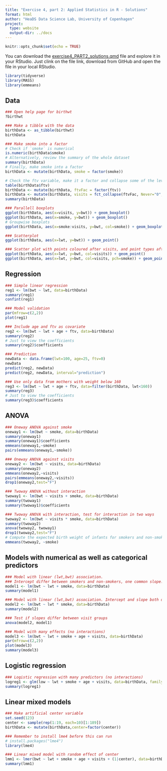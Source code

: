 ```yaml
---
title: "Exercise 4, part 2: Applied Statistics in R - Solutions"
format: html
author: "HeaDS Data Science Lab, University of Copenhagen"
project:
  type: website
  output-dir: ../docs
---
```


```r
knitr::opts_chunk$set(echo = TRUE)
```

You can download the [exercise4_PART2_solutions](https://github.com/Center-for-Health-Data-Science/FromExceltoR/blob/2024_Oct/Teachers/Solutions/presentation4_solutions.qmd)[.qmd](https://github.com/Center-for-Health-Data-Science/FromExceltoR/blob/2024_Oct/Teachers/Solutions/presentation4_solutions.qmd) file and explore it in your RStudio. Just clink on the file link, download from GitHub and open the file in your local RStudio.

```r
library(tidyverse)
library(MASS)
library(emmeans)
```

## Data

```r
### Open help page for birthwt
?birthwt

### Make a tibble with the data
birthData <- as_tibble(birthwt)
birthData

### Make smoke into a factor
# Check if `smoke` is numerical
is.numeric(birthData$smoke)
# Alternatively, review the summary of the whole dataset
summary(birthData)
# Finally, make smoke into a factor
birthData <- mutate(birthData, smoke = factor(smoke))

# Check the ftv variable, make it a factor and collapse some of the levels
table(birthData$ftv)
birthData <- mutate(birthData, ftvFac = factor(ftv))
birthData <- mutate(birthData, visits = fct_collapse(ftvFac, Never="0", Once="1", other_level="MoreThanOnce"))
summary(birthData)

### Parallell boxplots
ggplot(birthData, aes(x=visits, y=bwt)) + geom_boxplot() 
ggplot(birthData, aes(x=smoke, y=bwt)) + geom_boxplot() 
# Groupwise boxplots
ggplot(birthData, aes(x=smoke:visits, y=bwt, col=smoke)) + geom_boxplot() 

### Scatterplot
ggplot(birthData, aes(x=lwt, y=bwt)) + geom_point() 

### Scatter plot with points coloured after visits, and point types after smoke status
ggplot(birthData, aes(x=lwt, y=bwt, col=visits)) + geom_point() 
ggplot(birthData, aes(x=lwt, y=bwt, col=visits, pch=smoke)) + geom_point() 
```

## Regression

```r
### Simple linear regression
reg1 <- lm(bwt ~ lwt, data=birthData) 
summary(reg1)
confint(reg1)

### Model validation
par(mfrow=c(2,2))
plot(reg1)

### Include age and ftv as covariate
reg2 <- lm(bwt ~ lwt + age + ftv, data=birthData)
summary(reg2)
# Just to view the coefficients
summary(reg2)$coefficients

### Prediction
newData <- data.frame(lwt=100, age=25, ftv=0)
newData
predict(reg2, newData)
predict(reg2, newData, interval="prediction")

### Use only data from mothers with weight below 160
reg3 <- lm(bwt ~ lwt + age + ftv, data=filter(birthData, lwt<160))
summary(reg3)
# Just to view the coefficients
summary(reg3)$coefficients
```

## ANOVA

```r
### Oneway ANOVA against smoke
oneway1 <- lm(bwt ~ smoke, data=birthData)
summary(oneway1)
summary(oneway1)$coefficients
emmeans(oneway1,~smoke)
pairs(emmeans(oneway1,~smoke))

### Oneway ANOVA against visits
oneway2 <- lm(bwt ~ visits, data=birthData)
summary(oneway2)
emmeans(oneway2,~visits)
pairs(emmeans(oneway2,~visits))
drop1(oneway2,test="F")

### Twoway ANOVA without interaction
twoway1 <- lm(bwt ~ visits + smoke, data=birthData)
summary(twoway1)
summary(twoway1)$coefficients    

### Twoway ANOVA with interaction, test for interaction in two ways
twoway2 <- lm(bwt ~ visits * smoke, data=birthData)
summary(twoway2)
anova(twoway2, twoway1)
drop1(twoway2,test="F")
# Compute the expected birth weight of infants for smokers and non-smokers, respectively, on average over the three levels of `visits`
emmeans(twoway2, ~smoke)
```

## Models with numerical as well as categorical predictors

```r
### Model with linear (lwt,bwt) association. 
### Intercept differ between smokers and non-smokers, one common slope.
model1 <- lm(bwt ~ lwt + smoke, data=birthData)
summary(model1)

### Model with linear (lwt,bwt) association. Intercept and slope both differ between visit groups
model2 <- lm(bwt ~ lwt * smoke, data=birthData)
summary(model2)

### Test if slopes differ between visit groups
anova(model2, model1)

### Model with many effects (no interactions)
model3 <- lm(bwt ~ lwt + smoke + age + visits, data=birthData)
par(mfrow=c(2,2))
plot(model3)
summary(model3)
```

## Logistic regression

```r
### Logistic regression with many predictors (no interactions)
logreg1 <- glm(low ~ lwt + smoke + age + visits, data=birthData, family="binomial")
summary(logreg1)
```

## Linear mixed models

```r
### Make artificial center variable
set.seed(123)
center <- sample(rep(1:19, each=10)[1:189])
birthData <- mutate(birthData,center=factor(center))

### Remember to install lme4 before this can run
# install.packages("lme4")
library(lme4)

### Linear mixed model with random effect of center
lmm1 <- lmer(bwt ~ lwt + smoke + age + visits + (1|center), data=birthData)
summary(lmm1)
```
